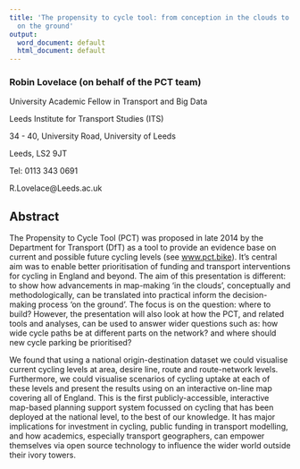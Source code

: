 ```yaml
---
title: 'The propensity to cycle tool: from conception in the clouds to implementation
  on the ground'
output:
  word_document: default
  html_document: default
---
```


### Robin Lovelace (on behalf of the PCT team)

University Academic Fellow in Transport and Big Data

Leeds Institute for Transport Studies (ITS)

34 - 40, University Road, University of Leeds

Leeds, LS2 9JT

Tel: 0113 343 0691

R.Lovelace@Leeds.ac.uk

## Abstract

The Propensity to Cycle Tool (PCT) was proposed in late 2014 by the Department for Transport (DfT) as a tool to provide an evidence base on current and possible future cycling levels (see [www.pct.bike](http://pct.bike/)). It's central aim was to enable better prioritisation of funding and transport interventions for cycling in England and beyond. The aim of this presentation is different: to show how advancements in map-making 'in the clouds', conceptually and methodologically, can be translated into practical inform the decision-making process 'on the ground'. The focus is on the question: where to build? However, the presentation will also look at how the PCT, and related tools and analyses, can be used to answer wider questions such as: how wide cycle paths be at different parts on the network? and where should new cycle parking be prioritised? 

We found that using a national origin-destination dataset we could visualise current cycling levels at area, desire line, route and route-network levels. Furthermore, we could visualise scenarios of cycling uptake at each of these levels and present the results using on an interactive on-line map covering all of England. This is the first publicly-accessible, interactive map-based planning support system focussed on cycling that has been deployed at the national level, to the best of our knowledge. It has major implications for investment in cycling, public funding in transport modelling, and how academics, especially transport geographers, can empower themselves via open source technology to influence the wider world outside their ivory towers.
